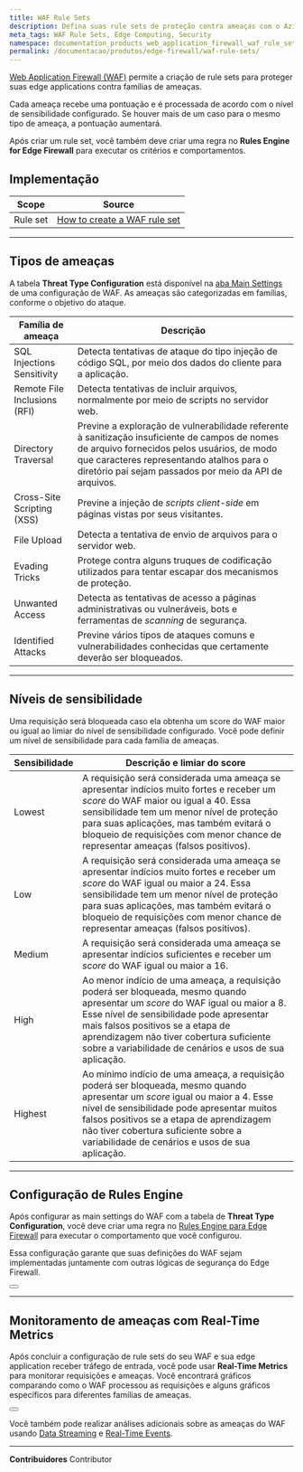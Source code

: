 ```yaml
---
title: WAF Rule Sets
description: Defina suas rule sets de proteção contra ameaças com o Azion Web Application Firewall (WAF).
meta_tags: WAF Rule Sets, Edge Computing, Security
namespace: documentation_products_web_application_firewall_waf_rule_sets
permalink: /documentacao/produtos/edge-firewall/waf-rule-sets/
---
```




[Web Application Firewall (WAF)](/pt-br/documentacao/produtos/edge-firewall/web-application-firewall/) permite a criação de rule sets para proteger suas edge applications contra famílias de ameaças.

Cada ameaça recebe uma pontuação e é processada de acordo com o nível de sensibilidade configurado. Se houver mais de um caso para o mesmo tipo de ameaça, a pontuação aumentará.

Após criar um rule set, você também deve criar uma regra no **Rules Engine for Edge Firewall** para executar os critérios e comportamentos.

## Implementação

| Scope | Source |
| ----- | ------ |
| Rule set | [How to create a WAF rule set](/en/documentation/products/guides/secure/create-waf-rule-set/) |

---

## Tipos de ameaças

A tabela **Threat Type Configuration** está disponível na [aba Main Settings](/pt-br/documentacao/produtos/edge-firewall/web-application-firewall/#waf-main-settings) de uma configuração de WAF. As ameaças são categorizadas em famílias, conforme o objetivo do ataque.

| Família de ameaça | Descrição |
| ----------------- | --------- |
| SQL Injections Sensitivity | Detecta tentativas de ataque do tipo injeção de código SQL, por meio dos dados do cliente para a aplicação. |
| Remote File Inclusions (RFI) | Detecta tentativas de incluir arquivos, normalmente por meio de scripts no servidor web. |
| Directory Traversal | Previne a exploração de vulnerabilidade referente à sanitização insuficiente de campos de nomes de arquivo fornecidos pelos usuários, de modo que caracteres representando atalhos para o diretório pai sejam passados por meio da API de arquivos. |
| Cross-Site Scripting (XSS) | Previne a injeção de *scripts client-side* em páginas vistas por seus visitantes. |
| File Upload | Detecta a tentativa de envio de arquivos para o servidor web. |
| Evading Tricks | Protege contra alguns truques de codificação utilizados para tentar escapar dos mecanismos de proteção. |
| Unwanted Access | Detecta as tentativas de acesso a páginas administrativas ou vulneráveis, bots e ferramentas de *scanning* de segurança. |
| Identified Attacks | Previne vários tipos de ataques comuns e vulnerabilidades conhecidas que certamente deverão ser bloqueados. |

---

## Níveis de sensibilidade

Uma requisição será bloqueada caso ela obtenha um score do WAF maior ou igual ao limiar do nível de sensibilidade configurado. Você pode definir um nível de sensibilidade para cada família de ameaças.

| Sensibilidade | Descrição e limiar do score |
| ------------- | --------------------------- |
| Lowest | A requisição será considerada uma ameaça se apresentar indícios muito fortes e receber um *score* do WAF maior ou igual a 40. Essa sensibilidade tem um menor nível de proteção para suas aplicações, mas também evitará o bloqueio de requisições com menor chance de representar ameaças (falsos positivos). |
| Low | A requisição será considerada uma ameaça se apresentar indícios muito fortes e receber um *score* do WAF igual ou maior a 24. Essa sensibilidade tem um menor nível de proteção para suas aplicações, mas também evitará o bloqueio de requisições com menor chance de representar ameaças (falsos positivos). |
| Medium | A requisição será considerada uma ameaça se apresentar indícios suficientes e receber um *score* do WAF igual ou maior a 16. |
| High | Ao menor indício de uma ameaça, a requisição poderá ser bloqueada, mesmo quando apresentar um *score* do WAF igual ou maior a 8. Esse nível de sensibilidade pode apresentar mais falsos positivos se a etapa de aprendizagem não tiver cobertura suficiente sobre a variabilidade de cenários e usos de sua aplicação. |
| Highest | Ao mínimo indício de uma ameaça, a requisição poderá ser bloqueada, mesmo quando apresentar um *score* igual ou maior a 4. Esse nível de sensibilidade pode apresentar muitos falsos positivos se a etapa de aprendizagem não tiver cobertura suficiente sobre a variabilidade de cenários e usos de sua aplicação. |

---

## Configuração de Rules Engine


Após configurar as main settings do WAF com a tabela de **Threat Type Configuration**, você deve criar uma regra no [Rules Engine para Edge Firewall](/pt-br/documentacao/produtos/edge-firewall/rules-engine/) para executar o comportamento que você configurou.

Essa configuração garante que suas definições do WAF sejam implementadas juntamente com outras lógicas de segurança do Edge Firewall.

<Button href="/pt-br/documentacao/produtos/guias/secure/trabalhar-com-rules-engine/" text="consulte o guia sobre criar regra" variant="secondary"></Button>

---

## Monitoramento de ameaças com Real-Time Metrics

Após concluir a configuração de rule sets do seu WAF e sua edge application receber tráfego de entrada, você pode usar **Real-Time Metrics** para monitorar requisições e ameaças. Você encontrará gráficos comparando como o WAF processou as requisições e alguns gráficos específicos para diferentes famílias de ameaças.

<Button href="/pt-br/documentacao/produtos/real-time-metrics/#waf" text="saiba mais sobre real-time metrics" variant="secondary"></Button>

Você também pode realizar análises adicionais sobre as ameaças do WAF usando [Data Streaming](/pt-br/documentacao/produtos/data-streaming/) e [Real-Time Events](/pt-br/documentacao/produtos/real-time-events/).


---


**Contribuidores** <ContributorList>Contributor</ContributorList>
